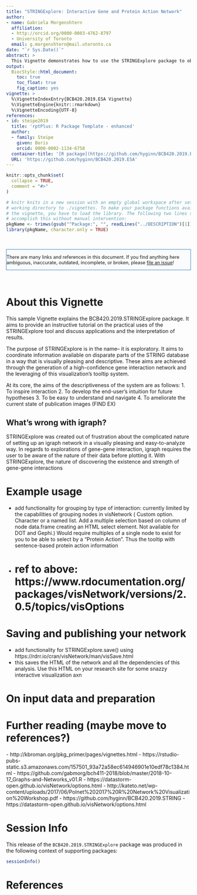 ```yaml
---
title: "STRINGExplore: Interactive Gene and Protein Action Network"
author:
- name: Gabriela Morgenshtern
  affiliation: 
  - http://orcid.org/0000-0003-4762-8797
  - University of Toronto
  email: g.morgenshtern@mail.utoronto.ca
date: "`r Sys.Date()`"
abstract: >
  This Vignette demonstrates how to use the STRINGExplore package to obtain an interactive network from high confidence STRING scores of a curated gene system.
output:
  BiocStyle::html_document:
    toc: true
    toc_float: true
    fig_caption: yes
vignette: >
  %\VignetteIndexEntry{BCB420.2019.ESA Vignette}
  %\VignetteEngine{knitr::rmarkdown}
  %\VignetteEncoding{UTF-8}
references:
- id: steipe2019
  title: 'rptPlus: R Package Template - enhanced'
  author:
  - family: Steipe
    given: Boris
    orcid: 0000-0002-1134-6758
  container-title: '[R package](https://github.com/hyginn/BCB420.2019.ESA)'
  URL: 'https://github.com/hyginn/BCB420.2019.ESA'
---
```


<!--- this inline style supports diff-like highlighting -->
<style>
  .add {
    color: #22863a;
    background-color: #f0fff4;
  }
  .del {
    color: #b31d28;
    background-color: #ffeef0;
  }
</style>


```r
knitr::opts_chunk$set(
  collapse = TRUE,
  comment = "#>"
)

# knitr knits in a new session with an empty global workspace after setting its
# working directory to ./vignettes. To make your package functions available in
# the vignette, you have to load the library. The following two lines should
# accomplish this without manual intervention:
pkgName <- trimws(gsub("^Package:", "", readLines("../DESCRIPTION")[1]))
library(pkgName, character.only = TRUE)

```

&nbsp;

<div style="font-size:90%;border:solid 1px #337ab7;background-color:#FAFBFC;margin-right:0px;">
There are many links and references in this document. If you find anything here
ambiguous, inaccurate, outdated, incomplete, or broken, please
[file an issue](https://github.com/hyginn/BCB420.2019.ESA/issues)!
</div>

&nbsp;

# About this Vignette

This sample Vignette explains the BCB420.2019.STRINGExplore package. It aims to provide an instructive tutorial on the practical uses of the STRINGExplore tool and discuss applications and the interpretation of results.

The purpose of STRINGExplore is in the name-- it is exploratory. It aims to coordinate information available on disparate parts of the STRING database in a way that is visually pleasing and descriptive. These aims are achieved through the generation of a high-confidence gene interaction network and the leveraging of this visualization's tooltip system.

At its core, the aims of the descriptiveness of the system are as follows:
1. To inspire interaction
2. To develop the end-user's intuition for future hypotheses 
3. To be easy to understand and navigate
4. To ameliorate the current state of publication images (FIND EX)

## What's wrong with igraph?

STRINGExplore was created out of frustration about the complicated nature of setting up an igraph network in a visually pleasing and easy-to-analyze way. In regards to explorations of gene-gene interaction, igraph requires the user to be aware of the nature of their data before plotting it. With STRINGExplore, the nature of discovering the existence and strength of gene-gene interactions 

# Example usage
- add functionality for grouping by type of interaction: currently limited by the capabilities of grouping nodes in visNetwork ( Custom option. Character or a named list. Add a multiple selection based on column of node data.frame creating an HTML select element. Not available for DOT and Gephi.) Would require multiples of a single node to exist for you to be able to select by a "Protein Action". Thus the tooltip with sentence-based protein action information
- ref to above: https://www.rdocumentation.org/packages/visNetwork/versions/2.0.5/topics/visOptions
=======

# Saving and publishing your network
- add functionality for STRINGExplore.save() using https://rdrr.io/cran/visNetwork/man/visSave.html
- this saves the HTML of the network and all the dependencies of this analysis. Use this HTML on your research site for some snazzy interactive visualization axn

# On input data and preparation
# Further reading (maybe move to references?)
<a name="a1"></a>
- http://kbroman.org/pkg_primer/pages/vignettes.html
- https://rstudio-pubs-static.s3.amazonaws.com/157501_93a72a58ec614946901e10edf78c1384.html
- https://github.com/gabmorg/bch411-2018/blob/master/2018-10-17_Graphs-and-Networks_v01.R
- https://datastorm-open.github.io/visNetwork/options.html
- http://kateto.net/wp-content/uploads/2017/06/Polnet%202017%20R%20Network%20Visualization%20Workshop.pdf
- https://github.com/hyginn/BCB420.2019.STRING
- https://datastorm-open.github.io/visNetwork/options.html

# Session Info

This release of the `BCB420.2019.STRINGExplore` package was produced in the following context of supporting packages:

```r
sessionInfo()
```

<!-- the bibliography appears at the end of the page -->
# References


<!-- End -->
